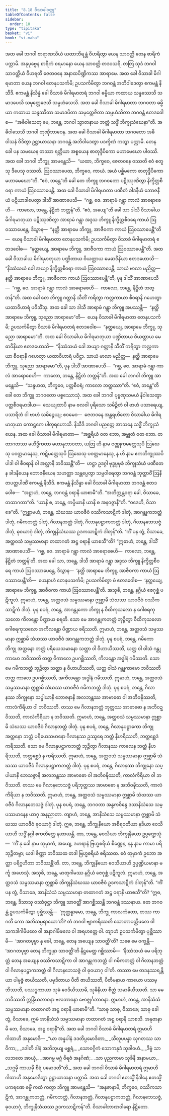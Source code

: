 ```yaml
---
title: "8.18 ဝိသာခါဝတ္ထု"
tableOfContents: false
sidebar:
  order: 10
type: "tipitaka"
basket: "vi"
book: "vi-maha"
---
```



<DynamicBreadcrumb />

<Division number="349" book="vi-maha">

<Paragraph number="1651" book="vi-maha">
အထ ခေါ ဘဂဝါ ဗာရာဏသိယံ ယထာဘိရန္တံ ဝိဟရိတွာ ယေန သာဝတ္ထိ တေန စာရိကံ ပက္ကာမိ. အနုပုဗ္ဗေန စာရိကံ စရမာနော ယေန သာဝတ္ထိ တဒဝသရိ. တတြ သုဒံ ဘဂဝါ သာဝတ္ထိယံ ဝိဟရတိ ဇေတဝနေ အနာထပိဏ္ဍိကဿ အာရာမေ. အထ ခေါ ဝိသာခါ မိဂါရမာတာ ယေန ဘဂဝါ တေနုပသင်္ကမိ; ဥပသင်္ကမိတွာ ဘဂဝန္တံ အဘိဝါဒေတွာ ဧကမန္တံ နိသီဒိ. ဧကမန္တံ နိသိန္နံ ခေါ ဝိသာခံ မိဂါရမာတရံ ဘဂဝါ ဓမ္မိယာ ကထာယ သန္ဒဿေသိ သမာဒပေသိ သမုတ္တေဇေသိ သမ္ပဟံသေသိ. အထ ခေါ ဝိသာခါ မိဂါရမာတာ ဘဂဝတာ ဓမ္မိယာ ကထာယ သန္ဒဿိတာ သမာဒပိတာ သမုတ္တေဇိတာ သမ္ပဟံသိတာ ဘဂဝန္တံ ဧတဒဝေါစ—  “အဓိဝါသေတု မေ, ဘန္တေ, ဘဂဝါ သွာတနာယ ဘတ္တံ သဒ္ဓိံ ဘိက္ခုသံဃေနာ”တိ. အဓိဝါသေသိ ဘဂဝါ တုဏှီဘာဝေန. အထ ခေါ ဝိသာခါ မိဂါရမာတာ ဘဂဝတော အဓိဝါသနံ ဝိဒိတွာ ဥဋ္ဌာယာသနာ ဘဂဝန္တံ အဘိဝါဒေတွာ ပဒက္ခိဏံ ကတွာ ပက္ကာမိ.
</Paragraph>

<Paragraph number="1652" book="vi-maha">
တေန ခေါ ပန သမယေန တဿာ ရတ္တိယာ အစ္စယေန စာတုဒ္ဒီပိကော မဟာမေဃော ပါဝဿိ. အထ ခေါ ဘဂဝါ ဘိက္ခူ အာမန္တေသိ—  “ယထာ, ဘိက္ခဝေ, ဇေတဝနေ ဝဿတိ ဧဝံ စတူသု ဒီပေသု ဝဿတိ. ဩဝဿာပေထ, ဘိက္ခဝေ, ကာယံ. အယံ ပစ္ဆိမကော စာတုဒ္ဒီပိကော မဟာမေဃော”တိ. “ဧဝံ, ဘန္တေ”တိ ခေါ တေ ဘိက္ခူ ဘဂဝတော ပဋိဿုဏိတွာ နိက္ခိတ္တစီဝရာ ကာယံ ဩဝဿာပေန္တိ.
</Paragraph>

<Paragraph number="1653" book="vi-maha">
အထ ခေါ ဝိသာခါ မိဂါရမာတာ ပဏီတံ ခါဒနီယံ ဘောဇနီယံ ပဋိယာဒါပေတွာ ဒါသိံ အာဏာပေသိ—  “ဂစ္ဆ, ဇေ. အာရာမံ ဂန္တွာ ကာလံ အာရောစေဟိ—  ကာလော, ဘန္တေ, နိဋ္ဌိတံ ဘတ္တန်”တိ. “ဧဝံ, အယျေ”တိ ခေါ သာ ဒါသီ ဝိသာခါယ မိဂါရမာတုယာ ပဋိဿုဏိတွာ အာရာမံ ဂန္တွာ အဒ္ဒသ ဘိက္ခူ နိက္ခိတ္တစီဝရေ ကာယံ ဩဝဿာပေန္တေ, ဒိသွာန—  “နတ္ထိ အာရာမေ ဘိက္ခူ, အာဇီဝကာ ကာယံ ဩဝဿာပေန္တီ”တိ—  ယေန ဝိသာခါ မိဂါရမာတာ တေနုပသင်္ကမိ; ဥပသင်္ကမိတွာ ဝိသာခံ မိဂါရမာတရံ ဧတဒဝေါစ—  “နတ္ထယျေ, အာရာမေ ဘိက္ခူ, အာဇီဝကာ ကာယံ ဩဝဿာပေန္တီ”တိ. အထ ခေါ ဝိသာခါယ မိဂါရမာတုယာ ပဏ္ဍိတာယ ဝိယတ္တာယ မေဓာဝိနိယာ ဧတဒဟောသိ—  “နိဿံသယံ ခေါ အယျာ နိက္ခိတ္တစီဝရာ ကာယံ ဩဝဿာပေန္တိ. သာယံ ဗာလာ မညိတ္ထ—  နတ္ထိ အာရာမေ ဘိက္ခူ, အာဇီဝကာ ကာယံ ဩဝဿာပေန္တီ”တိ, ပုန ဒါသိံ အာဏာပေသိ—  “ဂစ္ဆ, ဇေ. အာရာမံ ဂန္တွာ ကာလံ အာရောစေဟိ—  ကာလော, ဘန္တေ, နိဋ္ဌိတံ ဘတ္တန်”တိ.
</Paragraph>

<Paragraph number="1654" book="vi-maha">
အထ ခေါ တေ ဘိက္ခူ ဂတ္တာနိ သီတိံ ကရိတွာ ကလ္လကာယာ စီဝရာနိ ဂဟေတွာ ယထာဝိဟာရံ ပဝိသိံသု. အထ ခေါ သာ ဒါသီ အာရာမံ ဂန္တွာ ဘိက္ခူ အပဿန္တီ—  “နတ္ထိ အာရာမေ ဘိက္ခူ, သုညော အာရာမော”တိ—  ယေန ဝိသာခါ မိဂါရမာတာ တေနုပသင်္ကမိ; ဥပသင်္ကမိတွာ ဝိသာခံ မိဂါရမာတရံ ဧတဒဝေါစ—  “နတ္ထယျေ, အာရာမေ ဘိက္ခူ, သုညော အာရာမော”တိ. အထ ခေါ ဝိသာခါယ မိဂါရမာတုယာ ပဏ္ဍိတာယ ဝိယတ္တာယ မေဓာဝိနိယာ ဧတဒဟောသိ—  “နိဿံသယံ ခေါ အယျာ ဂတ္တာနိ သီတိံ ကရိတွာ ကလ္လကာယာ စီဝရာနိ ဂဟေတွာ ယထာဝိဟာရံ ပဝိဋ္ဌာ. သာယံ ဗာလာ မညိတ္ထ—  နတ္ထိ အာရာမေ ဘိက္ခူ, သုညော အာရာမော”တိ, ပုန ဒါသိံ အာဏာပေသိ—  “ဂစ္ဆ, ဇေ. အာရာမံ ဂန္တွာ ကာလံ အာရောစေဟိ—  ကာလော, ဘန္တေ, နိဋ္ဌိတံ ဘတ္တန်”တိ.
</Paragraph>

</Division>
<Division number="350" book="vi-maha">

<Paragraph number="1655" book="vi-maha">
အထ ခေါ ဘဂဝါ ဘိက္ခူ အာမန္တေသိ—  “သန္ဒဟထ, ဘိက္ခဝေ, ပတ္တစီဝရံ; ကာလော ဘတ္တဿာ”တိ. “ဧဝံ, ဘန္တေ”တိ ခေါ တေ ဘိက္ခူ ဘဂဝတော ပစ္စဿောသုံ. အထ ခေါ ဘဂဝါ ပုဗ္ဗဏှသမယံ နိဝါသေတွာ ပတ္တစီဝရမာဒါယ—  သေယျထာပိ နာမ ဗလဝါ ပုရိသော သမိဉ္ဇိတံ ဝါ ဗာဟံ ပသာရေယျ, ပသာရိတံ ဝါ ဗာဟံ သမိဉ္ဇေယျ; ဧဝမေဝ—  ဇေတဝနေ အန္တရဟိတော ဝိသာခါယ မိဂါရမာတုယာ ကောဋ္ဌကေ ပါတုရဟောသိ. နိသီဒိ ဘဂဝါ ပညတ္တေ အာသနေ သဒ္ဓိံ ဘိက္ခုသံဃေန. အထ ခေါ ဝိသာခါ မိဂါရမာတာ—  “အစ္ဆရိယံ ဝတ ဘော, အဗ္ဘုတံ ဝတ ဘော. တထာဂတဿ မဟိဒ္ဓိကတာ မဟာနုဘာဝတာ, ယတြ ဟိ နာမ ဇဏ္ဏုကမတ္တေသုပိ ဩဃေသု ပဝတ္တမာနေသု, ကဋိမတ္တေသုပိ ဩဃေသု ပဝတ္တမာနေသု, န ဟိ နာမ ဧကဘိက္ခုဿပိ ပါဒါ ဝါ စီဝရာနိ ဝါ အလ္လာနိ ဘဝိဿန္တီ”တိ—  ဟဋ္ဌာ ဥဒဂ္ဂါ ဗုဒ္ဓပ္ပမုခံ ဘိက္ခုသံဃံ ပဏီတေန ခါဒနီယေန ဘောဇနီယေန သဟတ္ထာ သန္တပ္ပေတွာ သမ္ပဝါရေတွာ ဘဂဝန္တံ ဘုတ္တာဝိံ ဩနီတပတ္တပါဏိံ ဧကမန္တံ နိသီဒိ. ဧကမန္တံ နိသိန္နာ ခေါ ဝိသာခါ မိဂါရမာတာ ဘဂဝန္တံ ဧတဒဝေါစ—  “အဋ္ဌာဟံ, ဘန္တေ, ဘဂဝန္တံ ဝရာနိ ယာစာမီ”တိ. “အတိက္ကန္တဝရာ ခေါ, ဝိသာခေ, တထာဂတာ”တိ. “ယာနိ စ, ဘန္တေ, ကပ္ပိယာနိ ယာနိ စ အနဝဇ္ဇာနီ”တိ. “ဝဒေဟိ, ဝိသာခေ”တိ. “ဣစ္ဆာမဟံ, ဘန္တေ, သံဃဿ ယာဝဇီဝံ ဝဿိကသာဋိကံ ဒါတုံ, အာဂန္တုကဘတ္တံ ဒါတုံ, ဂမိကဘတ္တံ ဒါတုံ, ဂိလာနဘတ္တံ ဒါတုံ, ဂိလာနုပဋ္ဌာကဘတ္တံ ဒါတုံ, ဂိလာနဘေသဇ္ဇံ ဒါတုံ, ဓုဝယာဂုံ ဒါတုံ, ဘိက္ခုနိသံဃဿ ဥဒကသာဋိကံ ဒါတုန်”တိ. “ကိံ ပန တွံ, ဝိသာခေ, အတ္ထဝသံ သမ္ပဿမာနာ တထာဂတံ အဋ္ဌ ဝရာနိ ယာစသီ”တိ?
</Paragraph>

<Paragraph number="1656" book="vi-maha">
“ဣဓာဟံ, ဘန္တေ, ဒါသိံ အာဏာပေသိံ—  ‘ဂစ္ဆ, ဇေ. အာရာမံ ဂန္တွာ ကာလံ အာရောစေဟိ—  ကာလော, ဘန္တေ, နိဋ္ဌိတံ ဘတ္တန်’တိ. အထ ခေါ သာ, ဘန္တေ, ဒါသီ အာရာမံ ဂန္တွာ အဒ္ဒသ ဘိက္ခူ နိက္ခိတ္တစီဝရေ ကာယံ ဩဝဿာပေန္တေ, ဒိသွာန—  ‘နတ္ထိ အာရာမေ ဘိက္ခူ, အာဇီဝကာ ကာယံ ဩဝဿာပေန္တီ’တိ—  ယေနာဟံ တေနုပသင်္ကမိ; ဥပသင်္ကမိတွာ မံ ဧတဒဝေါစ—  ‘နတ္ထယျေ, အာရာမေ ဘိက္ခူ, အာဇီဝကာ ကာယံ ဩဝဿာပေန္တီ’တိ. အသုစိ, ဘန္တေ, နဂ္ဂိယံ ဇေဂုစ္ဆံ ပဋိကူလံ. ဣမာဟံ, ဘန္တေ, အတ္ထဝသံ သမ္ပဿမာနာ ဣစ္ဆာမိ သံဃဿ ယာဝဇီဝံ ဝဿိကသာဋိကံ ဒါတုံ.
</Paragraph>

<Paragraph number="1657" book="vi-maha">
ပုန စပရံ, ဘန္တေ, အာဂန္တုကော ဘိက္ခု န ဝီထိကုသလော န ဂေါစရကုသလော ကိလန္တော ပိဏ္ဍာယ စရတိ. သော မေ အာဂန္တုကဘတ္တံ ဘုဉ္ဇိတွာ ဝီထိကုသလော ဂေါစရကုသလော အကိလန္တော ပိဏ္ဍာယ စရိဿတိ. ဣမာဟံ, ဘန္တေ, အတ္ထဝသံ သမ္ပဿမာနာ ဣစ္ဆာမိ သံဃဿ ယာဝဇီဝံ အာဂန္တုကဘတ္တံ ဒါတုံ.
</Paragraph>

<Paragraph number="1658" book="vi-maha">
ပုန စပရံ, ဘန္တေ, ဂမိကော ဘိက္ခု အတ္တနော ဘတ္တံ ပရိယေသမာနော သတ္ထာ ဝါ ဝိဟာယိဿတိ, ယတ္ထ ဝါ ဝါသံ ဂန္တုကာမော ဘဝိဿတိ တတ္ထ ဝိကာလေ ဥပဂစ္ဆိဿတိ, ကိလန္တော အဒ္ဓါနံ ဂမိဿတိ. သော မေ ဂမိကဘတ္တံ ဘုဉ္ဇိတွာ သတ္ထာ န ဝိဟာယိဿတိ, ယတ္ထ ဝါသံ ဂန္တုကာမော ဘဝိဿတိ တတ္ထ ကာလေ ဥပဂစ္ဆိဿတိ, အကိလန္တော အဒ္ဓါနံ ဂမိဿတိ. ဣမာဟံ, ဘန္တေ, အတ္ထဝသံ သမ္ပဿမာနာ ဣစ္ဆာမိ သံဃဿ ယာဝဇီဝံ ဂမိကဘတ္တံ ဒါတုံ.
</Paragraph>

<Paragraph number="1659" book="vi-maha">
ပုန စပရံ, ဘန္တေ, ဂိလာနဿ ဘိက္ခုနော သပ္ပါယာနိ ဘောဇနာနိ အလဘန္တဿ အာဗာဓော ဝါ အဘိဝဍ္ဎိဿတိ, ကာလံကိရိယာ ဝါ ဘဝိဿတိ. တဿ မေ ဂိလာနဘတ္တံ ဘုတ္တဿ အာဗာဓော န အဘိဝဍ္ဎိဿတိ, ကာလံကိရိယာ န ဘဝိဿတိ. ဣမာဟံ, ဘန္တေ, အတ္ထဝသံ သမ္ပဿမာနာ ဣစ္ဆာမိ သံဃဿ ယာဝဇီဝံ ဂိလာနဘတ္တံ ဒါတုံ.
</Paragraph>

<Paragraph number="1660" book="vi-maha">
ပုန စပရံ, ဘန္တေ, ဂိလာနုပဋ္ဌာကော ဘိက္ခု အတ္တနော ဘတ္တံ ပရိယေသမာနော ဂိလာနဿ ဥဿူရေ ဘတ္တံ နီဟရိဿတိ, ဘတ္တစ္ဆေဒံ ကရိဿတိ. သော မေ ဂိလာနုပဋ္ဌာကဘတ္တံ ဘုဉ္ဇိတွာ ဂိလာနဿ ကာလေန ဘတ္တံ နီဟရိဿတိ, ဘတ္တစ္ဆေဒံ န ကရိဿတိ. ဣမာဟံ, ဘန္တေ, အတ္ထဝသံ သမ္ပဿမာနာ ဣစ္ဆာမိ သံဃဿ ယာဝဇီဝံ ဂိလာနုပဋ္ဌာကဘတ္တံ ဒါတုံ.
</Paragraph>

<Paragraph number="1661" book="vi-maha">
ပုန စပရံ, ဘန္တေ, ဂိလာနဿ ဘိက္ခုနော သပ္ပါယာနိ ဘေသဇ္ဇာနိ အလဘန္တဿ အာဗာဓော ဝါ အဘိဝဍ္ဎိဿတိ, ကာလံကိရိယာ ဝါ ဘဝိဿတိ. တဿ မေ ဂိလာနဘေသဇ္ဇံ ပရိဘုတ္တဿ အာဗာဓော န အဘိဝဍ္ဎိဿတိ, ကာလံကိရိယာ န ဘဝိဿတိ. ဣမာဟံ, ဘန္တေ, အတ္ထဝသံ သမ္ပဿမာနာ ဣစ္ဆာမိ သံဃဿ ယာဝဇီဝံ ဂိလာနဘေသဇ္ဇံ ဒါတုံ.
</Paragraph>

<Paragraph number="1662" book="vi-maha">
ပုန စပရံ, ဘန္တေ, ဘဂဝတာ အန္ဓကဝိန္ဒေ ဒသာနိသံသေ သမ္ပဿမာနေန ယာဂု အနုညာတာ. တျာဟံ, ဘန္တေ, အာနိသံသေ သမ္ပဿမာနာ ဣစ္ဆာမိ သံဃဿ ယာဝဇီဝံ ဓုဝယာဂုံ ဒါတုံ.
</Paragraph>

<Paragraph number="1663" book="vi-maha">
ဣဓ, ဘန္တေ, ဘိက္ခုနိယော အစိရဝတိယာ နဒိယာ ဝေသိယာဟိ သဒ္ဓိံ နဂ္ဂါ ဧကတိတ္ထေ နဟာယန္တိ. တာ, ဘန္တေ, ဝေသိယာ ဘိက္ခုနိယော ဥပ္ပဏ္ဍေသုံ—  ‘ကိံ နု ခေါ နာမ တုမှာကံ, အယျေ, ဒဟရာနံ ဗြဟ္မစရိယံ စိဏ္ဏေန, နနု နာမ ကာမာ ပရိဘုဉ္ဇိတဗ္ဗာ; ယဒါ ဇိဏ္ဏာ ဘဝိဿထ တဒါ ဗြဟ္မစရိယံ စရိဿထ. ဧဝံ တုမှာကံ ဥဘော အတ္ထာ ပရိဂ္ဂဟိတာ ဘဝိဿန္တီ’တိ. တာ, ဘန္တေ, ဘိက္ခုနိယော ဝေသိယာဟိ ဥပ္ပဏ္ဍိယမာနာ မင်္ကူ အဟေသုံ. အသုစိ, ဘန္တေ, မာတုဂါမဿ နဂ္ဂိယံ ဇေဂုစ္ဆံ ပဋိကူလံ. ဣမာဟံ, ဘန္တေ, အတ္ထဝသံ သမ္ပဿမာနာ ဣစ္ဆာမိ ဘိက္ခုနိသံဃဿ ယာဝဇီဝံ ဥဒကသာဋိကံ ဒါတုန်”တိ.
</Paragraph>

</Division>
<Division number="351" book="vi-maha">

<Paragraph number="1664" book="vi-maha">
“ကိံ ပန တွံ, ဝိသာခေ, အာနိသံသံ သမ္ပဿမာနာ တထာဂတံ အဋ္ဌ ဝရာနိ ယာစသီ”တိ? “ဣဓ, ဘန္တေ, ဒိသာသု ဝဿံဝုဋ္ဌာ ဘိက္ခူ သာဝတ္ထိံ အာဂစ္ဆိဿန္တိ ဘဂဝန္တံ ဒဿနာယ. တေ ဘဂဝန္တံ ဥပသင်္ကမိတွာ ပုစ္ဆိဿန္တိ—  ‘ဣတ္ထန္နာမော, ဘန္တေ, ဘိက္ခု ကာလင်္ကတော, တဿ ကာ ဂတိ ကော အဘိသမ္ပရာယော’တိ? တံ ဘဂဝါ ဗျာကရိဿတိ သောတာပတ္တိဖလေ ဝါ သကဒါဂါမိဖလေ ဝါ အနာဂါမိဖလေ ဝါ အရဟတ္တေ ဝါ. တျာဟံ ဥပသင်္ကမိတွာ ပုစ္ဆိဿာမိ—  ‘အာဂတပုဗ္ဗာ နု ခေါ, ဘန္တေ, တေန အယျေန သာဝတ္ထီ’တိ? သစေ မေ ဝက္ခန္တိ—  ‘အာဂတပုဗ္ဗာ တေန ဘိက္ခုနာ သာဝတ္ထီ’တိ နိဋ္ဌမေတ္ထ ဂစ္ဆိဿာမိ—  ‘နိဿံသယံ မေ ပရိဘုတ္တံ တေန အယျေန ဝဿိကသာဋိကာ ဝါ အာဂန္တုကဘတ္တံ ဝါ ဂမိကဘတ္တံ ဝါ ဂိလာနဘတ္တံ ဝါ ဂိလာနုပဋ္ဌာကဘတ္တံ ဝါ ဂိလာနဘေသဇ္ဇံ ဝါ ဓုဝယာဂု ဝါ’တိ. တဿာ မေ တဒနုဿရန္တိယာ ပါမုဇ္ဇံ ဇာယိဿတိ, ပမုဒိတာယ ပီတိ ဇာယိဿတိ, ပီတိမနာယ ကာယော ပဿမ္ဘိဿတိ, ပဿဒ္ဓကာယာ သုခံ ဝေဒိယိဿာမိ, သုခိနိယာ စိတ္တံ သမာဓိယိဿတိ. သာ မေ ဘဝိဿတိ ဣန္ဒြိယဘာဝနာ ဗလဘာဝနာ ဗောဇ္ဈင်္ဂဘာဝနာ. ဣမာဟံ, ဘန္တေ, အာနိသံသံ သမ္ပဿမာနာ တထာဂတံ အဋ္ဌ ဝရာနိ ယာစာမီ”တိ. “သာဓု သာဓု, ဝိသာခေ; သာဓု ခေါ တွံ, ဝိသာခေ, ဣမံ အာနိသံသံ သမ္ပဿမာနာ တထာဂတံ အဋ္ဌ ဝရာနိ ယာစသိ. အနုဇာနာမိ တေ, ဝိသာခေ, အဋ္ဌ ဝရာနီ”တိ. အထ ခေါ ဘဂဝါ ဝိသာခံ မိဂါရမာတရံ ဣမာဟိ ဂါထာဟိ အနုမောဒိ—
</Paragraph>

<Paragraph number="1665" type="verses" book="vi-maha">
_“ယာ အန္နပါနံ ဒဒတိပ္ပမောဒိတာ,_  
_သီလူပပန္နာ သုဂတဿ သာဝိကာ;_  
_ဒဒါတိ ဒါနံ အဘိဘုယျ မစ္ဆရံ,_  
_သောဝဂ္ဂိကံ သောကနုဒံ သုခါဝဟံ._  

</Paragraph>

<Paragraph number="1666" type="verses" book="vi-maha">
_ဒိဗ္ဗံ သာ လဘတေ အာယုံ,_  
_အာဂမ္မ မဂ္ဂံ ဝိရဇံ အနင်္ဂဏံ;_  
_သာ ပုညကာမာ သုခိနီ အနာမယာ,_  
_သဂ္ဂမှိ ကာယမှိ စိရံ ပမောဒတီ”တိ._  

</Paragraph>

</Division>
<Division number="352" book="vi-maha">

<Paragraph number="1667" book="vi-maha">
အထ ခေါ ဘဂဝါ ဝိသာခံ မိဂါရမာတရံ ဣမာဟိ ဂါထာဟိ အနုမောဒိတွာ ဥဋ္ဌာယာသနာ ပက္ကာမိ. အထ ခေါ ဘဂဝါ ဧတသ္မိံ နိဒါနေ ဧတသ္မိံ ပကရဏေ ဓမ္မိံ ကထံ ကတွာ ဘိက္ခူ အာမန္တေသိ—  “အနုဇာနာမိ, ဘိက္ခဝေ, ဝဿိကသာဋိကံ, အာဂန္တုကဘတ္တံ, ဂမိကဘတ္တံ, ဂိလာနဘတ္တံ, ဂိလာနုပဋ္ဌာကဘတ္တံ, ဂိလာနဘေသဇ္ဇံ, ဓုဝယာဂုံ, ဘိက္ခုနိသံဃဿ ဥဒကသာဋိကန်”တိ.

</Paragraph>
</Division>

<Paragraph number="1668" type="center" book="vi-maha">
ဝိသာခါဘာဏဝါရော နိဋ္ဌိတော.
</Paragraph>